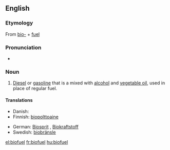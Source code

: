 {{rfc|Definition}}
==English==
{{wikipedia}}
===Etymology===
From [[bio-]] + [[fuel]]

===Pronunciation===
* {{a|UK}} {{IPA|/ˈbaɪ.əʊˌfjʊ(.ə)l/}} {{SAMPA|/baI.@U%fjU(.@)l/}}

===Noun===
{{en-noun}}

#[[diesel|Diesel]] or [[gasoline]] that is a mixed with [[alcohol]] and [[vegetable oil]], used in place of regular fuel.


====Translations====

{{trans-top|Diesel or gasoline mixed with alcohol and vegetable oil}}
*Danish: {{t+|da|biobrændsel}}
*Finnish: [[biopolttoaine]]
{{trans-mid}}
*German: [[Biosprit]] {{m}}, [[Biokraftstoff]] {{m}}
*Swedish: [[biobränsle]]
{{trans-bottom}}

[[el:biofuel]]
[[fr:biofuel]]
[[hu:biofuel]]